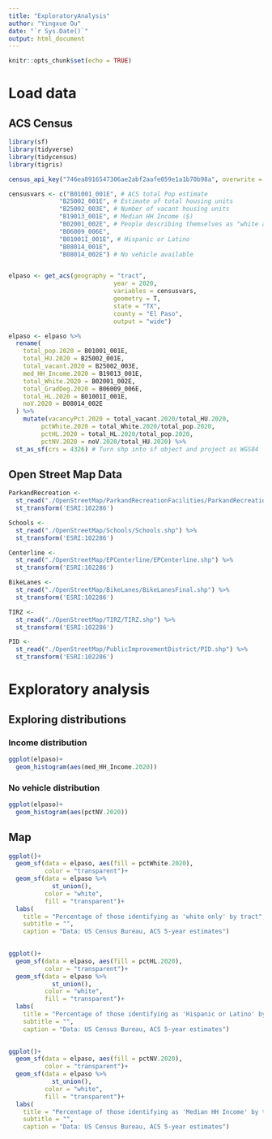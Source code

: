 ```yaml
---
title: "ExploratoryAnalysis"
author: "Yingxue Ou"
date: "`r Sys.Date()`"
output: html_document
---
```


```r
knitr::opts_chunk$set(echo = TRUE)
```

# Load data

## ACS Census

```r
library(sf)
library(tidyverse)
library(tidycensus)
library(tigris)

census_api_key("746ea8916547306ae2abf2aafe059e1a1b70b98a", overwrite = TRUE)

```

```r
censusvars <- c("B01001_001E", # ACS total Pop estimate
              "B25002_001E", # Estimate of total housing units
              "B25002_003E", # Number of vacant housing units
              "B19013_001E", # Median HH Income ($)
              "B02001_002E", # People describing themselves as "white alone"
              "B06009_006E",
              "B01001I_001E", # Hispanic or Latino 
              "B08014_001E",
              "B08014_002E") # No vehicle available


elpaso <- get_acs(geography = "tract",
                             year = 2020, 
                             variables = censusvars, 
                             geometry = T,
                             state = "TX", 
                             county = "El Paso", 
                             output = "wide") 

```

```r
elpaso <- elpaso %>%
  rename(
    total_pop.2020 = B01001_001E,
    total_HU.2020 = B25002_001E,
    total_vacant.2020 = B25002_003E,
    med_HH_Income.2020 = B19013_001E,
    total_White.2020 = B02001_002E,
    total_GradDeg.2020 = B06009_006E,
    total_HL.2020 = B01001I_001E,
    noV.2020 = B08014_002E
  ) %>%
    mutate(vacancyPct.2020 = total_vacant.2020/total_HU.2020,
         pctWhite.2020 = total_White.2020/total_pop.2020,
         pctHL.2020 = total_HL.2020/total_pop.2020,
         pctNV.2020 = noV.2020/total_HU.2020) %>%
  st_as_sf(crs = 4326) # Turn shp into sf object and project as WGS84

```

## Open Street Map Data

```r
ParkandRecreation <- 
  st_read("./OpenStreetMap/ParkandRecreationFacilities/ParkandRecreationFacilities.shp") %>%
  st_transform('ESRI:102286')

Schools <-
  st_read("./OpenStreetMap/Schools/Schools.shp") %>%
  st_transform('ESRI:102286')

Centerline <- 
  st_read("./OpenStreetMap/EPCenterline/EPCenterline.shp") %>%
  st_transform('ESRI:102286')

BikeLanes <-
  st_read("./OpenStreetMap/BikeLanes/BikeLanesFinal.shp") %>%
  st_transform('ESRI:102286')

TIRZ <-
  st_read("./OpenStreetMap/TIRZ/TIRZ.shp") %>%
  st_transform('ESRI:102286')

PID <-
  st_read("./OpenStreetMap/PublicImprovementDistrict/PID.shp") %>%
  st_transform('ESRI:102286')


```

# Exploratory analysis

## Exploring distributions

### Income distribution

```r
ggplot(elpaso)+
  geom_histogram(aes(med_HH_Income.2020))

```

### No vehicle distribution

```r
ggplot(elpaso)+
  geom_histogram(aes(pctNV.2020))

```

## Map

```r
ggplot()+
  geom_sf(data = elpaso, aes(fill = pctWhite.2020),
          color = "transparent")+
  geom_sf(data = elpaso %>%
            st_union(),
          color = "white",
          fill = "transparent")+
  labs(
    title = "Percentage of those identifying as 'white only' by tract",
    subtitle = "",
    caption = "Data: US Census Bureau, ACS 5-year estimates")
  
```

```r
ggplot()+
  geom_sf(data = elpaso, aes(fill = pctHL.2020),
          color = "transparent")+
  geom_sf(data = elpaso %>%
            st_union(),
          color = "white",
          fill = "transparent")+
  labs(
    title = "Percentage of those identifying as 'Hispanic or Latino' by tract",
    subtitle = "",
    caption = "Data: US Census Bureau, ACS 5-year estimates")
  
```

```r
ggplot()+
  geom_sf(data = elpaso, aes(fill = pctNV.2020),
          color = "transparent")+
  geom_sf(data = elpaso %>%
            st_union(),
          color = "white",
          fill = "transparent")+
  labs(
    title = "Percentage of those identifying as 'Median HH Income' by tract",
    subtitle = "",
    caption = "Data: US Census Bureau, ACS 5-year estimates")
  
```
